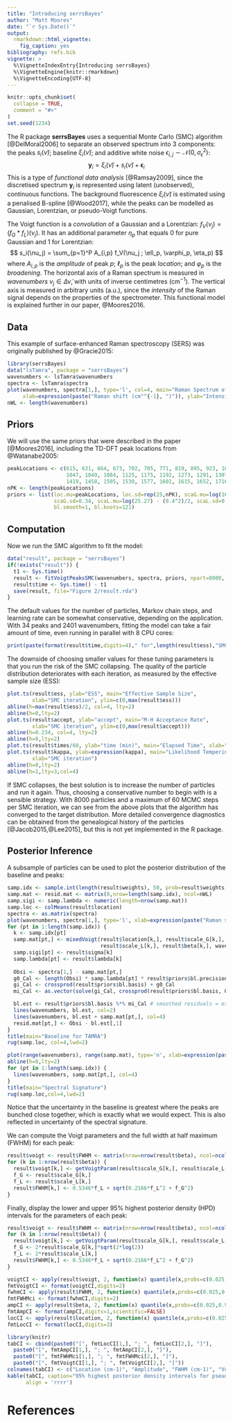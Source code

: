 ```yaml
---
title: "Introducing serrsBayes"
author: "Matt Moores"
date: "`r Sys.Date()`"
output:
  rmarkdown::html_vignette:
    fig_caption: yes
bibliography: refs.bib
vignette: >
  %\VignetteIndexEntry{Introducing serrsBayes}
  %\VignetteEngine{knitr::rmarkdown}
  %\VignetteEncoding{UTF-8}
---
```


```r
knitr::opts_chunk$set(
  collapse = TRUE,
  comment = "#>"
)
set.seed(1234)
```

The R package **serrsBayes** uses a sequential Monte Carlo (SMC) algorithm [@DelMoral2006] to separate an observed spectrum into 3 components: the peaks $s_i(\tilde\nu)$; baseline $\xi_i(\tilde\nu)$; and additive white noise $\epsilon_{i,j} \sim \mathcal{N}(0, \sigma^2_\epsilon)$:
$$
\mathbf{y}_i = \xi_i(\tilde\nu) + s_i(\tilde\nu) + \boldsymbol\epsilon_i
$$
This is a type of *functional data analysis* [@Ramsay2009], since the discretised spectrum $\mathbf{y}_i$ is represented using latent (unobserved), continuous functions. The background fluorescence $\xi_i(\tilde\nu)$ is estimated using a penalised B-spline [@Wood2017], while the peaks can be modelled as Gaussian, Lorentzian, or pseudo-Voigt functions.

The Voigt function is a *convolution* of a Gaussian and a Lorentzian: $f_V(\nu_j) = (f_G * f_L)(\nu_j)$. It has an additional parameter $\eta_p$ that equals 0 for pure Gaussian and 1 for Lorentzian:
$$
s_i(\nu_j) = \sum_{p=1}^P A_{i,p} f_V(\nu_j ; \ell_p, \varphi_p, \eta_p) 
$$
where $A_{i,p}$ is the *amplitude* of peak $p$; $\ell_p$ is the peak *location*; and $\varphi_p$ is the *broadening*. The horizontal axis of a Raman spectrum is measured in *wavenumbers* $\nu_j \in \Delta\tilde\nu$, with units of inverse centimetres (cm$^{-1}$). The vertical axis is measured in arbitrary units (a.u.), since the *intensity* of the Raman signal depends on the properties of the spectrometer. This functional model is explained further in our paper, @Moores2016.

## Data

This example of surface-enhanced Raman spectroscopy (SERS) was originally published by @Gracie2015:
```r
library(serrsBayes)
data("lsTamra", package = "serrsBayes")
wavenumbers <- lsTamra$wavenumbers
spectra <- lsTamra$spectra
plot(wavenumbers, spectra[1,], type='l', col=4, main="Raman Spectrum of TAMRA+DNA",
     xlab=expression(paste("Raman shift (cm"^{-1}, ")")), ylab="Intensity (a.u.)")
nWL <- length(wavenumbers)
```

## Priors
We will use the same priors that were described in the paper [@Moores2016], including the TD-DFT peak locations from @Watanabe2005:
```r
peakLocations <- c(615, 631, 664, 673, 702, 705, 771, 819, 895, 923, 1014,
                   1047, 1049, 1084, 1125, 1175, 1192, 1273, 1291, 1307, 1351, 1388, 1390,
                   1419, 1458, 1505, 1530, 1577, 1601, 1615, 1652, 1716)
nPK <- length(peakLocations)
priors <- list(loc.mu=peakLocations, loc.sd=rep(25,nPK), scaG.mu=log(16.47) - (0.34^2)/2,
               scaG.sd=0.34, scaL.mu=log(25.27) - (0.4^2)/2, scaL.sd=0.4, noise.nu=5, noise.sd=50,
               bl.smooth=1, bl.knots=121)
```

## Computation
Now we run the SMC algorithm to fit the model:
```r
data("result", package = "serrsBayes")
if(!exists("result")) {
  t1 <- Sys.time()
  result <- fitVoigtPeaksSMC(wavenumbers, spectra, priors, npart=8000, mcSteps=100, minPart = 7950)
  result$time <- Sys.time() - t1
  save(result, file="Figure 2/result.rda")
}
```

The default values for the number of particles, Markov chain steps, and learning rate can be somewhat conservative, depending on the application. With 34 peaks and 2401 wavenumbers, fitting the model can take a fair amount of time, even running in parallel with 8 CPU cores:
```r
print(paste(format(result$time,digits=4)," for",length(result$ess),"SMC iterations."))
```

The downside of choosing smaller values for these tuning parameters is that you run the risk of the SMC collapsing. The quality of the particle distribution deteriorates with each iteration, as measured by the effective sample size (ESS):
```r
plot.ts(result$ess, ylab="ESS", main="Effective Sample Size",
        xlab="SMC iteration", ylim=c(0,max(result$ess)))
abline(h=max(result$ess)/2, col=4, lty=2)
abline(h=0,lty=2)
plot.ts(result$accept, ylab="accept", main="M-H Acceptance Rate",
        xlab="SMC iteration", ylim=c(0,max(result$accept)))
abline(h=0.234, col=4, lty=2)
abline(h=0,lty=2)
plot.ts(result$times/60, ylab="time (min)", main="Elapsed Time", xlab="SMC iteration")
plot.ts(result$kappa, ylab=expression(kappa), main="Likelihood Tempering",
        xlab="SMC iteration")
abline(h=0,lty=2)
abline(h=1,lty=3,col=4)
```

If SMC collapses, the best solution is to increase the number of particles and run it again. Thus, choosing a conservative number to begin with is a sensible strategy. With 8000 particles and a maximum of 60 MCMC steps per SMC iteration, we can see from the above plots that the algorithm has converged to the target distribution. More detailed convergence diagnostics can be obtained from the genealogical history of the particles [@Jacob2015,@Lee2015], but this is not yet implemented in the R package.

## Posterior Inference

A subsample of particles can be used to plot the posterior distribution of the baseline and peaks:
```r
samp.idx <- sample.int(length(result$weights), 50, prob=result$weights)
samp.mat <- resid.mat <- matrix(0,nrow=length(samp.idx), ncol=nWL)
samp.sigi <- samp.lambda <- numeric(length=nrow(samp.mat))
samp.loc <- colMeans(result$location)
spectra <- as.matrix(spectra)
plot(wavenumbers, spectra[1,], type='l', xlab=expression(paste("Raman shift (cm"^{-1}, ")")), ylab="Intensity (a.u.)")
for (pt in 1:length(samp.idx)) {
  k <- samp.idx[pt]
  samp.mat[pt,] <- mixedVoigt(result$location[k,], result$scale_G[k,],
                              result$scale_L[k,], result$beta[k,], wavenumbers)
  samp.sigi[pt] <- result$sigma[k]
  samp.lambda[pt] <- result$lambda[k]
  
  Obsi <- spectra[1,] - samp.mat[pt,]
  g0_Cal <- length(Obsi) * samp.lambda[pt] * result$priors$bl.precision
  gi_Cal <- crossprod(result$priors$bl.basis) + g0_Cal
  mi_Cal <- as.vector(solve(gi_Cal, crossprod(result$priors$bl.basis, Obsi)))

  bl.est <- result$priors$bl.basis %*% mi_Cal # smoothed residuals = estimated basline
  lines(wavenumbers, bl.est, col=2)
  lines(wavenumbers, bl.est + samp.mat[pt,], col=4)
  resid.mat[pt,] <- Obsi - bl.est[,1]
}
title(main="Baseline for TAMRA")
rug(samp.loc, col=4,lwd=2)

plot(range(wavenumbers), range(samp.mat), type='n', xlab=expression(paste("Raman shift (cm"^{-1}, ")")), ylab="Intensity (a.u.)")
abline(h=0,lty=2)
for (pt in 1:length(samp.idx)) {
  lines(wavenumbers, samp.mat[pt,], col=4)
}
title(main="Spectral Signature")
rug(samp.loc,col=4,lwd=2)
```

Notice that the uncertainty in the baseline is greatest where the peaks are bunched close together, which is exactly what we would expect. This is also reflected in uncertainty of the spectral signature. 

We can compute the Voigt parameters and the full width at half maximum (FWHM) for each peak:
```r
result$voigt <- result$FWHM <- matrix(nrow=nrow(result$beta), ncol=ncol(result$beta))
for (k in 1:nrow(result$beta)) {
  result$voigt[k,] <- getVoigtParam(result$scale_G[k,], result$scale_L[k,])
  f_G <- result$scale_G[k,]
  f_L <- result$scale_L[k,]
  result$FWHM[k,] <- 0.5346*f_L + sqrt(0.2166*f_L^2 + f_G^2)
}
```

Finally, display the lower and upper 95% highest posterior density (HPD) intervals for the parameters of each peak:
```r
result$voigt <- result$FWHM <- matrix(nrow=nrow(result$beta), ncol=ncol(result$beta))
for (k in 1:nrow(result$beta)) {
  result$voigt[k,] <- getVoigtParam(result$scale_G[k,], result$scale_L[k,])
  f_G <- 2*result$scale_G[k,]*sqrt(2*log(2))
  f_L <- 2*result$scale_L[k,]
  result$FWHM[k,] <- 0.5346*f_L + sqrt(0.2166*f_L^2 + f_G^2)
}

voigtCI <- apply(result$voigt, 2, function(x) quantile(x,probs=c(0.025,0.975)))
fmtVoigtCI <- format(voigtCI,digits=2)
fwhmCI <- apply(result$FWHM, 2, function(x) quantile(x,probs=c(0.025,0.975)))
fmtFWHMci <- format(fwhmCI,digits=2)
ampCI <- apply(result$beta, 2, function(x) quantile(x,probs=c(0.025,0.975)))
fmtAmpCI <- format(ampCI,digits=1,scientific=FALSE)
locCI <- apply(result$location, 2, function(x) quantile(x,probs=c(0.025,0.975)))
fmtLocCI <- format(locCI,digits=3)

library(knitr)
tabCI <- cbind(paste0("[", fmtLocCI[1,], "; ", fmtLocCI[2,], "]"),
  paste0("[", fmtAmpCI[1,], "; ", fmtAmpCI[2,], "]"),
  paste0("[", fmtFWHMci[1,], "; ", fmtFWHMci[2,], "]"),
  paste0("[", fmtVoigtCI[1,], "; ", fmtVoigtCI[2,], "]"))
colnames(tabCI) <- c("Location (cm-1)", "Amplitude", "FWHM (cm-1)", "Voigt")
kable(tabCI, caption="95% highest posterior density intervals for pseudo-Voigt peaks",
      align = 'rrrr')
```

# References
